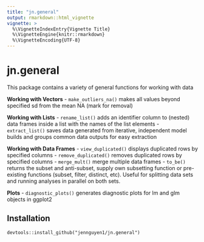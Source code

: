 ```yaml
---
title: "jn.general"
output: rmarkdown::html_vignette
vignette: >
  %\VignetteIndexEntry{Vignette Title}
  %\VignetteEngine{knitr::rmarkdown}
  %\VignetteEncoding{UTF-8}
---
```


# jn.general

This package contains a variety of general functions for working with data

**Working with Vectors**
- `make_outliers_na()` makes all values beyond specified sd from the mean NA (mark for removal)

**Working with Lists**
- `rename_list()` adds an identifier column to (nested) data frames inside a list with the names of the list elements
- `extract_list()` saves data generated from iterative, independent model builds and groups common data outputs for easy extraction

**Working with Data Frames**
- `view_duplicated()` displays duplicated rows by specified columns
- `remove_duplicated()` removes duplicated rows by specified columns
- `merge_mult()` merge multiple data frames
- `to_be()` returns the subset and anti-subset, supply own subsetting function or pre-existing functions (subset, filter, distinct, etc). Useful for splitting data sets and running analyses in parallel on both sets.

**Plots**
- `diagnostic_plots()` generates diagnostic plots for lm and glm objects in ggplot2

## Installation
`devtools::install_github("jennguyen1/jn.general")`
